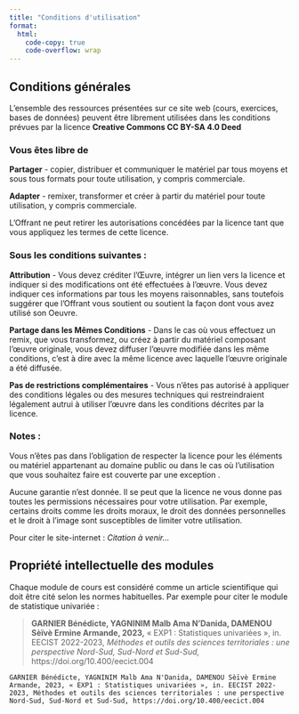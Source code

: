 ```yaml
---
title: "Conditions d'utilisation"
format:
  html:
    code-copy: true
    code-overflow: wrap
---
```


## Conditions générales

L'ensemble des ressources présentées sur ce site web (cours, exercices, bases de données) peuvent être librement utilisées dans les conditions prévues par la licence **Creative Commons CC BY-SA 4.0 Deed**

::: callout-important
### Vous êtes libre de

**Partager** - copier, distribuer et communiquer le matériel par tous moyens et sous tous formats pour toute utilisation, y compris commerciale.

**Adapter** - remixer, transformer et créer à partir du matériel pour toute utilisation, y compris commerciale.

L'Offrant ne peut retirer les autorisations concédées par la licence tant que vous appliquez les termes de cette licence.

### Sous les conditions suivantes :

**Attribution** - Vous devez créditer l'Œuvre, intégrer un lien vers la licence et indiquer si des modifications ont été effectuées à l’œuvre. Vous devez indiquer ces informations par tous les moyens raisonnables, sans toutefois suggérer que l'Offrant vous soutient ou soutient la façon dont vous avez utilisé son Oeuvre.

**Partage dans les Mêmes Conditions** - Dans le cas où vous effectuez un remix, que vous transformez, ou créez à partir du matériel composant l’œuvre originale, vous devez diffuser l’œuvre modifiée dans les même conditions, c'est à dire avec la même licence avec laquelle l’œuvre originale a été diffusée.

**Pas de restrictions complémentaires** - Vous n'êtes pas autorisé à appliquer des conditions légales ou des mesures techniques qui restreindraient légalement autrui à utiliser l’œuvre dans les conditions décrites par la licence.

### Notes :

Vous n'êtes pas dans l'obligation de respecter la licence pour les éléments ou matériel appartenant au domaine public ou dans le cas où l'utilisation que vous souhaitez faire est couverte par une exception .

Aucune garantie n'est donnée. Il se peut que la licence ne vous donne pas toutes les permissions nécessaires pour votre utilisation. Par exemple, certains droits comme les droits moraux, le droit des données personnelles et le droit à l'image sont susceptibles de limiter votre utilisation.
:::

Pour citer le site-internet : 
*Citation à venir...*


## Propriété intellectuelle des modules

Chaque module de cours est considéré comme un article scientifique qui doit  être cité selon les normes habituelles. Par exemple pour citer le module de statistique univariée : 

> **GARNIER Bénédicte, YAGNINIM Malb Ama N'Danida, DAMENOU Sèïvè Ermine Armande, 2023,** « EXP1 : Statistiques univariées », in. EECIST 2022-2023, *Méthodes et outils des sciences territoriales : une perspective Nord-Sud, Sud-Nord et Sud-Sud,* https://doi.org/10.400/eecict.004


```
GARNIER Bénédicte, YAGNINIM Malb Ama N'Danida, DAMENOU Sèïvè Ermine Armande, 2023, « EXP1 : Statistiques univariées », in. EECIST 2022-2023, Méthodes et outils des sciences territoriales : une perspective Nord-Sud, Sud-Nord et Sud-Sud, https://doi.org/10.400/eecict.004
```

